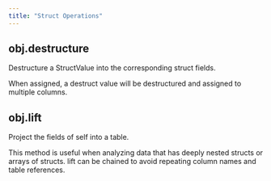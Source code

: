 ```yaml
---
title: "Struct Operations"
---
```

## obj.destructure
Destructure a StructValue into the corresponding struct fields.

When assigned, a destruct value will be destructured and assigned to multiple columns.

    
## obj.lift
Project the fields of self into a table.

This method is useful when analyzing data that has deeply nested structs or arrays of structs. lift can be chained to avoid repeating column names and table references.

    
    
